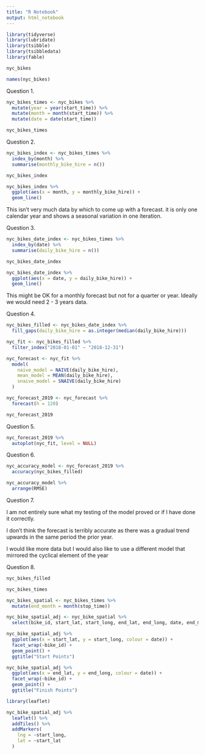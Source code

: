 ```yaml
---
title: "R Notebook"
output: html_notebook
---
```


```r
library(tidyverse)
library(lubridate)
library(tsibble)
library(tsibbledata)
library(fable)
```

```r
nyc_bikes
```

```r
names(nyc_bikes)
```

Question 1.

```r
nyc_bikes_times <- nyc_bikes %>% 
  mutate(year = year(start_time)) %>% 
  mutate(month = month(start_time)) %>% 
  mutate(date = date(start_time))

nyc_bikes_times
```

Question 2.

```r
nyc_bikes_index <- nyc_bikes_times %>% 
  index_by(month) %>% 
  summarise(monthly_bike_hire = n())

nyc_bikes_index
```

```r
nyc_bikes_index %>% 
  ggplot(aes(x = month, y = monthly_bike_hire)) +
  geom_line()
```
This isn't very much data by which to come up with a forecast. it is only one calendar year and shows a seasonal variation in one iteration.


Question 3.

```r
nyc_bikes_date_index <- nyc_bikes_times %>% 
  index_by(date) %>% 
  summarise(daily_bike_hire = n())

nyc_bikes_date_index
```

```r
nyc_bikes_date_index %>% 
  ggplot(aes(x = date, y = daily_bike_hire)) +
  geom_line()
```

This might be OK for a monthly forecast but not for a quarter or year. Ideally we would need 2 - 3 years data.

Question 4.

```r
nyc_bikes_filled <- nyc_bikes_date_index %>%
  fill_gaps(daily_bike_hire = as.integer(median(daily_bike_hire)))
```



```r
nyc_fit <- nyc_bikes_filled %>% 
  filter_index("2018-01-01" ~ "2018-12-31")

nyc_forecast <- nyc_fit %>% 
  model(
    naive_model = NAIVE(daily_bike_hire),
    mean_model = MEAN(daily_bike_hire),
    snaive_model = SNAIVE(daily_bike_hire)
  )

nyc_forecast_2019 <- nyc_forecast %>% 
  forecast(h = 120)
```

```r
nyc_forecast_2019
```

Question 5.

```r
nyc_forecast_2019 %>% 
  autoplot(nyc_fit, level = NULL)
```

Question 6.

```r
nyc_accuracy_model <- nyc_forecast_2019 %>% 
  accuracy(nyc_bikes_filled)

nyc_accuracy_model %>% 
  arrange(RMSE)
```

Question 7.

I am not entirely sure what my testing of the model proved or if I have done it correctly.

I don't think the forecast is terribly accurate as there was a gradual trend upwards in the same period the prior year.

I would like more data but I would also like to use a different model that mirrored the cyclical element of the year 

Question 8.

```r
nyc_bikes_filled
```

```r
nyc_bikes_times
```


```r
nyc_bikes_spatial <- nyc_bikes_times %>% 
  mutate(end_month = month(stop_time))

```

```r
nyc_bike_spatial_adj <- nyc_bike_spatial %>% 
  select(bike_id, start_lat, start_long, end_lat, end_long, date, end_month)
```

```r
nyc_bike_spatial_adj %>% 
  ggplot(aes(x = start_lat, y = start_long, colour = date)) +
  facet_wrap(~bike_id) +
  geom_point() +
  ggtitle("Start Points")
```

```r
nyc_bike_spatial_adj %>% 
  ggplot(aes(x = end_lat, y = end_long, colour = date)) +
  facet_wrap(~bike_id) +
  geom_point() +
  ggtitle("Finish Points")
```

```r
library(leaflet)
```

```r
nyc_bike_spatial_adj %>% 
  leaflet() %>% 
  addTiles() %>% 
  addMarkers(
    lng = ~start_long,
    lat = ~start_lat
  )
```






























